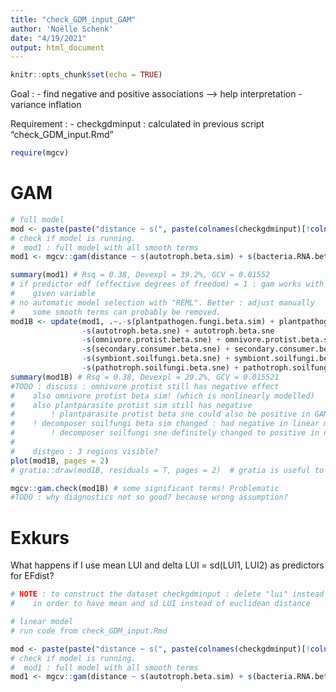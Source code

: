 ```yaml
---
title: "check_GDM_input_GAM"
author: 'Noëlle Schenk'
date: "4/19/2021"
output: html_document
---
```


```r
knitr::opts_chunk$set(echo = TRUE)
```

Goal :
- find negative and positive associations --> help interpretation
- variance inflation

Requirement : 
- checkgdminput : calculated in previous script "check_GDM_input.Rmd"

```r
require(mgcv)
```

# GAM
```r
# full model
mod <- paste(paste("distance ~ s(", paste(colnames(checkgdminput)[!colnames(checkgdminput) %in% c("distance")], collapse = ") + s("), sep = ""), ")", sep = "")
# check if model is running.
#  mod1 : full model with all smooth terms
mod1 <- mgcv::gam(distance ~ s(autotroph.beta.sim) + s(bacteria.RNA.beta.sim) + s(herbivore.arthropodsoillarvae.beta.sim) + s(herbivore.arthropod.beta.sim) + s(plantpathogen.fungi.beta.sim) + s(bacterivore.protist.beta.sim)+ s(eukaryvore.protist.beta.sim) + s(omnivore.protist.beta.sim) + s(plantparasite.protist.beta.sim) + s(secondary.consumer.beta.sim) + s(secondary.consumer.arthropodsoillarvae.beta.sim) + s(tertiary.consumer.beta.sim) + s(decomposer.soilfungi.beta.sim) + s(pathotroph.soilfungi.beta.sim) + s(symbiont.soilfungi.beta.sim) + s(autotroph.beta.sne) + s(bacteria.RNA.beta.sne) + s(herbivore.arthropodsoillarvae.beta.sne) + s(herbivore.arthropod.beta.sne) + s(plantpathogen.fungi.beta.sne) + s(bacterivore.protist.beta.sne) + s(eukaryvore.protist.beta.sne) + s(omnivore.protist.beta.sne) + s(plantparasite.protist.beta.sne) + s(secondary.consumer.beta.sne) + s(secondary.consumer.arthropodsoillarvae.beta.sne) + s(tertiary.consumer.beta.sne) + s(decomposer.soilfungi.beta.sne) + s(pathotroph.soilfungi.beta.sne) + s(symbiont.soilfungi.beta.sne) + s(geosphere_distgeo) + s(LUI) + s(deltaLUI) + s(edis_soil) + s(plot_isolation), data = checkgdminput)

summary(mod1) # Rsq = 0.38, Devexpl = 39.2%, GCV = 0.01552
# if predictor edf (effective degrees of freedom) = 1 : gam works with linear estimator --> can leave out the s() part for the
#    given variable
# no automatic model selection with "REML". Better : adjust manually
#    some smooth terms can probably be removed.
mod1B <- update(mod1, .~.-s(plantpathogen.fungi.beta.sim) + plantpathogen.fungi.beta.sim
                -s(autotroph.beta.sne) + autotroph.beta.sne
                -s(omnivore.protist.beta.sne) + omnivore.protist.beta.sne 
                -s(secondary.consumer.beta.sne) + secondary.consumer.beta.sne
                -s(symbiont.soilfungi.beta.sne) + symbiont.soilfungi.beta.sne
                -s(pathotroph.soilfungi.beta.sne) + pathotroph.soilfungi.beta.sne)
summary(mod1B) # Rsq = 0.38, Devexpl = 29.2%, GCV = 0.015521
#TODO : discuss : omnivore protist still has negative effect
#    also omnivore protist beta sim! (which is nonlinearly modelled)
#    also plantparasite protist sim still has negative
#        ! plantparasite protist beta sne could also be positive in GAM nonlinear
#    ! decomposer soilfungi beta sim changed : had negative in linear model, now positive (hump-shaped)
#        ! decomposer soilfungi sne definitely changed to positive in nonlinear case
#
#    distgeo : 3 regions visible? 
plot(mod1B, pages = 2)
# gratia::draw(mod1B, residuals = T, pages = 2)  # gratia is useful to plot mgcv results

mgcv::gam.check(mod1B) # some significant terms! Problematic
#TODO : why diagnostics not so good? because wrong assumption?
```


# Exkurs
What happens if I use mean LUI and delta LUI = sd(LUI1, LUI2) as predictors for EFdist?
```r
# NOTE : to construct the dataset checkgdminput : delete "lui" instead of "delcols" in the script "check_GDM_input.Rmd"
#    in order to have mean and sd LUI instead of euclidean distance

# linear model
# run code from check_GDM_input.Rmd

mod <- paste(paste("distance ~ s(", paste(colnames(checkgdminput)[!colnames(checkgdminput) %in% c("distance")], collapse = ") + s("), sep = ""), ")", sep = "")
# check if model is running.
#  mod1 : full model with all smooth terms
mod1 <- mgcv::gam(distance ~ s(autotroph.beta.sim) + s(bacteria.RNA.beta.sim) + s(herbivore.arthropodsoillarvae.beta.sim) + s(herbivore.arthropod.beta.sim) + s(plantpathogen.fungi.beta.sim) + s(bacterivore.protist.beta.sim) + s(eukaryvore.protist.beta.sim) + s(omnivore.protist.beta.sim) + s(plantparasite.protist.beta.sim) + s(secondary.consumer.beta.sim) + s(secondary.consumer.arthropodsoillarvae.beta.sim) + s(tertiary.consumer.beta.sim) + s(decomposer.soilfungi.beta.sim) + s(pathotroph.soilfungi.beta.sim) + s(symbiont.soilfungi.beta.sim) + s(autotroph.beta.sne) + s(bacteria.RNA.beta.sne) + s(herbivore.arthropodsoillarvae.beta.sne) + s(herbivore.arthropod.beta.sne) + s(plantpathogen.fungi.beta.sne) + s(bacterivore.protist.beta.sne) + s(eukaryvore.protist.beta.sne) + s(omnivore.protist.beta.sne) + s(plantparasite.protist.beta.sne) + s(secondary.consumer.beta.sne) + s(secondary.consumer.arthropodsoillarvae.beta.sne) + s(tertiary.consumer.beta.sne) + s(decomposer.soilfungi.beta.sne) + s(pathotroph.soilfungi.beta.sne) + s(symbiont.soilfungi.beta.sne) + s(meanLUI) + s(sdLUI) + s(geosphere_distgeo) + s(edis_soil) + s(plot_isolation), data = checkgdminput)

```

